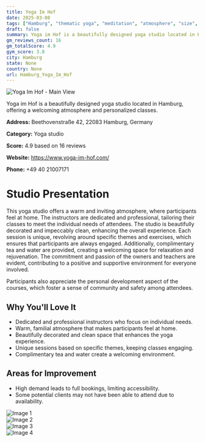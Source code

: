 ```yaml
---
title: Yoga Im Hof
date: 2025-03-08
tags: ["Hamburg", "thematic yoga", "meditation", "atmosphere", "size", "Hamburg"]  
draft: false
summary: Yoga im Hof is a beautifully designed yoga studio located in Hamburg, offering a welcoming atmosphere and personalized classes.
gm_reviews_count: 16
gm_totalScore: 4.9
gym_score: 3.8
city: Hamburg
state: None
country: None
url: Hamburg_Yoga_Im_Hof
---
```


<div className="aspect-[16/9] relative my-8">
  <img 
    src="https://lh5.googleusercontent.com/p/AF1QipPlTYL0P88JVS8SpkJemR2HWL54rX39qnNi37MU=w1920-h1080-k-no"
    alt="Yoga Im Hof - Main View"
    className="object-cover absolute inset-0 w-full h-full rounded-lg"
  />
</div>

Yoga im Hof is a beautifully designed yoga studio located in Hamburg, offering a welcoming atmosphere and personalized classes.

**Address:** Beethovenstraße 42, 22083 Hamburg, Germany

**Category:** Yoga studio

**Score:** 4.9 based on 16 reviews

**Website:** https://www.yoga-im-hof.com/

**Phone:** +49 40 21007171

# Studio Presentation

This yoga studio offers a warm and inviting atmosphere, where participants feel at home. The instructors are dedicated and professional, tailoring their classes to meet the individual needs of attendees. The studio is beautifully decorated and impeccably clean, enhancing the overall experience. Each session is unique, revolving around specific themes and exercises, which ensures that participants are always engaged. Additionally, complimentary tea and water are provided, creating a welcoming space for relaxation and rejuvenation. The commitment and passion of the owners and teachers are evident, contributing to a positive and supportive environment for everyone involved.

Participants also appreciate the personal development aspect of the courses, which foster a sense of community and safety among attendees.

## Why You'll Love It

- Dedicated and professional instructors who focus on individual needs.
- Warm, familial atmosphere that makes participants feel at home.
- Beautifully decorated and clean space that enhances the yoga experience.
- Unique sessions based on specific themes, keeping classes engaging.
- Complimentary tea and water create a welcoming environment.

## Areas for Improvement

- High demand leads to full bookings, limiting accessibility.
- Some potential clients may not have been able to attend due to availability.

<div className="grid grid-cols-1 xl:grid-cols-2 gap-4 my-8">
<div className="aspect-[4/3] relative"><img src="https://lh5.googleusercontent.com/p/AF1QipNs2Vbp856GLRATfh4cRlo_mdQNhcbFPNl6rtgb=w1920-h1080-k-no" alt="Image 1" className="object-cover absolute inset-0 w-full h-full rounded-lg" /></div>
<div className="aspect-[4/3] relative"><img src="https://lh5.googleusercontent.com/p/AF1QipOgls_PIc0FA0ug6kN_7CLN4Mg5DqKynQPLuOYX=w1920-h1080-k-no" alt="Image 2" className="object-cover absolute inset-0 w-full h-full rounded-lg" /></div>
<div className="aspect-[4/3] relative"><img src="https://lh5.googleusercontent.com/p/AF1QipMr8VXMUy7aJ2VYWpsEPxxBN4bGGRwGJlF3iCId=w1920-h1080-k-no" alt="Image 3" className="object-cover absolute inset-0 w-full h-full rounded-lg" /></div>
<div className="aspect-[4/3] relative"><img src="https://lh5.googleusercontent.com/p/AF1QipN21A8sN_oI1SsZqXFjqAyWYQRHlfmo1gjSfMLg=w1920-h1080-k-no" alt="Image 4" className="object-cover absolute inset-0 w-full h-full rounded-lg" /></div>
</div>